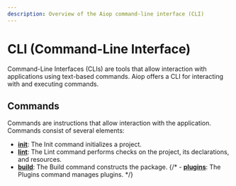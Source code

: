 ```yaml
---
description: Overview of the Aiop command-line interface (CLI)
---
```


# CLI (Command-Line Interface)

Command-Line Interfaces (CLIs) are tools that allow interaction with applications using text-based commands. Aiop offers a CLI for interacting with and executing commands.

## Commands

Commands are instructions that allow interaction with the application. Commands consist of several elements:

- [**init**](/docs/cli/init): The Init command initializes a project.
- [**lint**](/docs/cli/lint): The Lint command performs checks on the project, its declarations, and resources.
- [**build**](/docs/cli/build): The Build command constructs the package.
{/* - [**plugins**](/docs/cli/plugins): The Plugins command manages plugins. */}